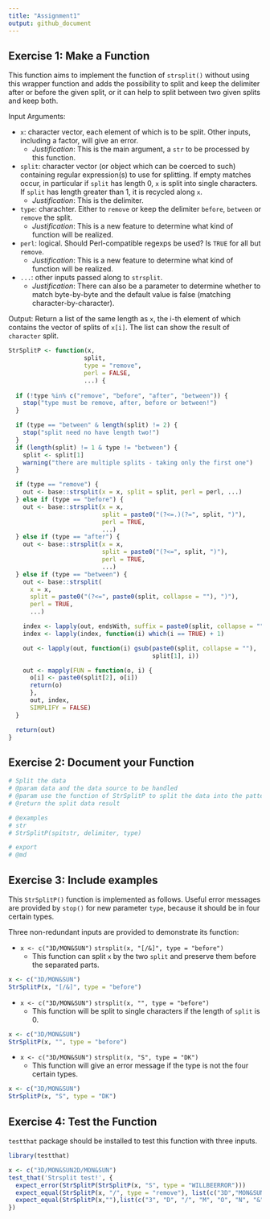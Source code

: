 ```yaml
---
title: "Assignment1"
output: github_document
---
```


## Exercise 1: Make a Function 

This function aims to implement the function of `strsplit()` without using this wrapper function and adds the possibility to split and keep the delimiter after or before the given split, or it can help to split between two given splits and keep both.

Input Arguments:

- `x`: character vector, each element of which is to be split. Other inputs, including a factor, will give an error.
  - _Justification_: This is the main argument, a `str` to be processed by this function.
- `split`: character vector (or object which can be coerced to such) containing regular expression(s) to use for splitting. If empty matches occur, in particular if `split` has length 0, `x` is split into single characters. If `split` has length greater than 1, it is recycled along `x`.
  - _Justification_: This is the delimiter.
- `type`: charachter. Either to `remove` or keep the delimiter `before`, `between` or `remove` the split.
  - _Justification_: This is a new feature to determine what kind of function will be realized.
- `perl`: logical. Should Perl-compatible regexps be used? Is `TRUE` for all but `remove`.
  - _Justification_: This is a new feature to determine what kind of function will be realized.  
- `...`: other inputs passed along to `strsplit`.
  - _Justification_: There can also be a parameter to determine whether to match byte-by-byte and the default value is false (matching character-by-character). 

Output:
Return a list of the same length as `x`, the i-th element of which contains the vector of splits of `x[i]`. The list can show the result of `character` split.

```r
StrSplitP <- function(x,
                     split,
                     type = "remove",
                     perl = FALSE,
                     ...) {
  
  if (!type %in% c("remove", "before", "after", "between")) {
    stop("type must be remove, after, before or between!")
  }

  if (type == "between" & length(split) != 2) {
    stop("split need no have length two!")
  }
  if (length(split) != 1 & type != "between") {
    split <- split[1]
    warning("there are multiple splits - taking only the first one")
  }

  if (type == "remove") {
    out <- base::strsplit(x = x, split = split, perl = perl, ...)
  } else if (type == "before") {
    out <- base::strsplit(x = x,
                          split = paste0("(?<=.)(?=", split, ")"),
                          perl = TRUE,
                          ...)
  } else if (type == "after") {
    out <- base::strsplit(x = x,
                          split = paste0("(?<=", split, ")"),
                          perl = TRUE,
                          ...)
  } else if (type == "between") {
    out <- base::strsplit(
      x = x,
      split = paste0("(?<=", paste0(split, collapse = ""), ")"),
      perl = TRUE,
      ...)

    index <- lapply(out, endsWith, suffix = paste0(split, collapse = ""))
    index <- lapply(index, function(i) which(i == TRUE) + 1)

    out <- lapply(out, function(i) gsub(paste0(split, collapse = ""),
                                        split[1], i))

    out <- mapply(FUN = function(o, i) {
      o[i] <- paste0(split[2], o[i])
      return(o)
      },
      out, index,
      SIMPLIFY = FALSE)
  }

  return(out)
}
```

## Exercise 2: Document your Function
```r
# Split the data
# @param data and the data source to be handled
# @param use the function of StrSplitP to split the data into the pattern you want
# @return the split data result

# @examples
# str
# StrSplitP(spitstr, delimiter, type)

# export
# @md
```

## Exercise 3: Include examples
This `StrSplitP()` function is implemented as follows. 
Useful error messages are provided by `stop()` for new parameter `type`, because it should be in four certain types.

Three non-redundant inputs are provided to demonstrate its function:

- `x <- c("3D/MON&SUN")` `strsplit(x, "[/&]", type = "before")`
  - This function can split `x` by the two `split` and preserve them before the separated parts.

```r
x <- c("3D/MON&SUN")
StrSplitP(x, "[/&]", type = "before")
```
- `x <- c("3D/MON&SUN")` `strsplit(x, "", type = "before")`
  - This function will be split to single characters if the length of `split` is 0.
  
```r
x <- c("3D/MON&SUN")
StrSplitP(x, "", type = "before")
```
- `x <- c("3D/MON&SUN")` `strsplit(x, "S", type = "DK")`
  - This function will give an error message if the type is not the four certain types.
  
```r
x <- c("3D/MON&SUN")
StrSplitP(x, "S", type = "DK")
```

## Exercise 4: Test the Function 
`testthat` package should be installed to test this function with three inputs.

```r
library(testthat)

x <- c("3D/MON&SUN2D/MON&SUN")
test_that('Strsplit test!', {
  expect_error(StrSplitP(StrSplitP(x, "S", type = "WILLBEERROR")))
  expect_equal(StrSplitP(x, "/", type = "remove"), list(c("3D","MON&SUN2D","MON&SUN")))
  expect_equal(StrSplitP(x,""),list(c("3", "D", "/", "M", "O", "N", "&", "S", "U", "N","2", "D", "/", "M", "O", "N", "&", "S", "U", "N")))
})
```

